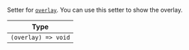 Setter for [`overlay`](../../../contexts/overlay-context.mdx#overlay). You can use this setter to show the overlay.

| Type                |
| ------------------- |
| `(overlay) => void` |
